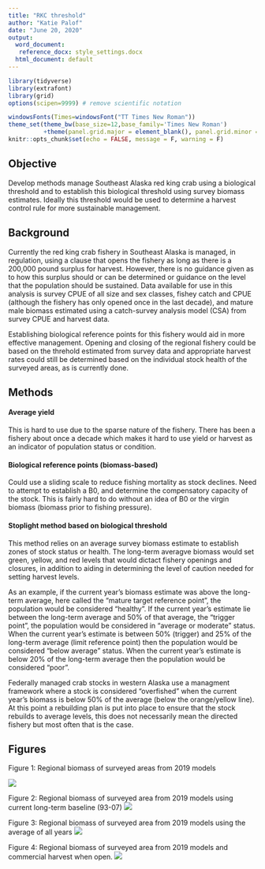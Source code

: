 ```yaml
---
title: "RKC threshold"
author: "Katie Palof"
date: "June 20, 2020"
output:
  word_document: 
   reference_docx: style_settings.docx
  html_document: default
---
```


```r
library(tidyverse)
library(extrafont)
library(grid)
options(scipen=9999) # remove scientific notation

windowsFonts(Times=windowsFont("TT Times New Roman"))
theme_set(theme_bw(base_size=12,base_family='Times New Roman')
          +theme(panel.grid.major = element_blank(), panel.grid.minor = element_blank()))
knitr::opts_chunk$set(echo = FALSE, message = F, warning = F)
```

## Objective
Develop methods manage Southeast Alaska red king crab using a biological threshold and to establish this biological threshold using survey biomass estimates.
Ideally this threshold would be used to determine a harvest control rule for more sustainable management.

## Background
Currently the red king crab fishery in Southeast Alaska is managed, in regulation, using a clause that opens the fishery as long as there is a 200,000 pound surplus for harvest.  However, there is no guidance given as to how this surplus should or can be determined or guidance on the level that the population should be sustained. 
Data available for use in this analysis is survey CPUE of all size and sex classes, fishey catch and CPUE (although the fishery has only opened once in the last decade), and mature male biomass estimated using a catch-survey analysis model (CSA) from survey CPUE and harvest data.  

Establishing biological reference points for this fishery would aid in more effective management. Opening and closing of the regional fishery could be based on the threhold estimated from survey data and appropriate harvest rates could still be determined based on the individual stock health of the surveyed areas, as is currently done.


## Methods

#### Average yield
This is hard to use due to the sparse nature of the fishery.  There has been a fishery about once a 
decade which makes it hard to use yield or harvest as an indicator of population status or condition.

#### Biological reference points (biomass-based)
Could use a sliding scale to reduce fishing mortality as stock declines.
Need to attempt to establish a B0, and determine the compensatory capacity of the stock. This is fairly hard to do without an idea of B0 or the virgin biomass (biomass prior to fishing pressure).
    
#### Stoplight method based on biological threshold
This method relies on an average survey biomass estimate to establish zones of stock status or health. The long-term averagve biomass would set green, yellow, and red levels that would dictact fishery openings and closures, in addition to aiding in determining the level of caution needed for setting harvest levels. 

As an example, if the current year's biomass estimate was above the long-term average, here called the "mature target reference point", the population would be considered "healthy". If the current year's estimate lie between the long-term average and 50% of that average, the "trigger point", the population would be considered in "average or moderate" status. When the current year's estimate is between 50% (trigger) and 25% of the long-term average (limit reference point) then the population would be considered "below average" status. When the current year's estimate is below 20% of the long-term average then the population would be considered "poor". 

Federally managed crab stocks in western Alaska use a managment framework where a stock is considered "overfished" when the current year's biomass is below 50% of the average (below the orange/yellow line). At this point a rebuilding plan is put into place to ensure that the stock rebuilds to average levels, this does not necessarily mean the directed fishery but most often that is the case. 




## Figures

Figure 1: Regional biomass of surveyed areas from 2019 models

![](../figures/2019/MRregional_biomass2_2019.png)


Figure 2: Regional biomass of surveyed area from 2019 models using current long-term baseline (93-07)
![](../figures/regional_levels.png)

Figure 3: Regional biomass of surveyed area from 2019 models using the average of all years
![](../figures/regional_levels2_2019.png)


Figure 4: Regional biomass of surveyed area from 2019 models and commercial harvest when open.
![](../figures/harvest_w_regional_levels1_2019.png)





